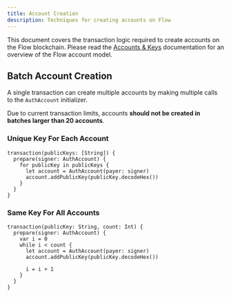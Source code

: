 ```yaml
---
title: Account Creation
description: Techniques for creating accounts on Flow
---
```


This document covers the transaction logic required to create accounts 
on the Flow blockchain. 
Please read the [Accounts & Keys](/concepts/accounts-and-keys) 
documentation for an overview of the Flow account model.

## Batch Account Creation 

A single transaction can create multiple accounts by making 
multiple calls to the `AuthAccount` initializer.

<Callout type="warning">

Due to current transaction limits, 
accounts **should not be created in batches larger than 20 accounts**.
</Callout>

### Unique Key For Each Account

```cadence
transaction(publicKeys: [String]) {
  prepare(signer: AuthAccount) {
    for publicKey in publicKeys {
      let account = AuthAccount(payer: signer)
      account.addPublicKey(publicKey.decodeHex())
    }
  }
}
```

### Same Key For All Accounts

```cadence
transaction(publicKey: String, count: Int) {
  prepare(signer: AuthAccount) {
    var i = 0
    while i < count {
      let account = AuthAccount(payer: signer)
      account.addPublicKey(publicKey.decodeHex())

      i = i + 1
    }
  }
}
```
